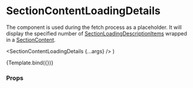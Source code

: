 

<Meta
  title="Components/Section/SectionContentLoadingDetails"
  component={SectionContentLoadingDetails}
/>

# SectionContentLoadingDetails

The component is used during the fetch process as a placeholder.
It will display the specified number of [SectionLoadingDescriptionItems](/docs/components-section-sectionloadingdescriptionitem--default-story) wrapped in a [SectionContent](/docs/components-section-sectioncontent--default-story).

  <SectionContentLoadingDetails {...args} />
)

<Canvas>
  <Story
    name="Default"
    args={{
      numberOfItems: 4,
      layout: Layout.twoColumnGrid,
    }}
  >
    {Template.bind({})}
  </Story>
</Canvas>

### Props

<ArgsTable story="Default" />
